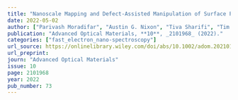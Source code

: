 ```yaml
---
title: "Nanoscale Mapping and Defect-Assisted Manipulation of Surface Plasmon Resonances in 2D Bi2Te3/Sb2Te3 In-Plane Heterostructures"
date: 2022-05-02
author: ["Parivash Moradifar", "Austin G. Nixon", "Tiva Sharifi", "Tim Brandt van Driel", "Pulickel Ajayan", "David J. Masiello", "Nasim Alem"]
publication: "Advanced Optical Materials, **10**, _2101968_ (2022)."
categories: ["fast_electron_nano-spectroscopy"]
url_source: https://onlinelibrary.wiley.com/doi/abs/10.1002/adom.202101968
url_preprint: 
journ: "Advanced Optical Materials"
issue: 10
page: 2101968
year: 2022
pub_number: 73
---
```

